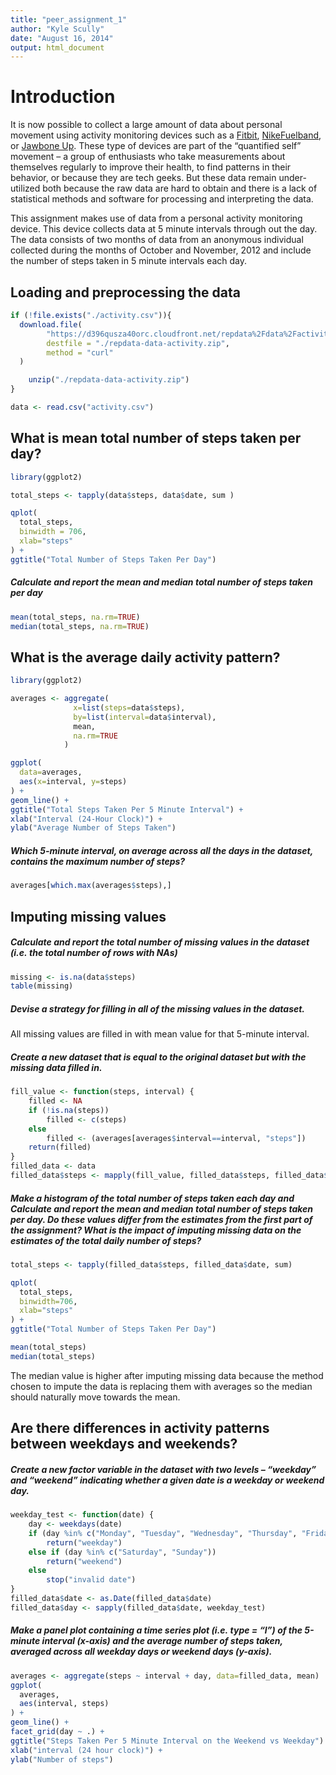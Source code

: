 ```yaml
---
title: "peer_assignment_1"
author: "Kyle Scully"
date: "August 16, 2014"
output: html_document
---
```


# Introduction

It is now possible to collect a large amount of data about personal
movement using activity monitoring devices such as a
[Fitbit](http://www.fitbit.com), [NikeFuelband](http://www.nike.com/us/en_us/c/nikeplus-fuelband),
or [Jawbone Up](https://jawbone.com/up). These type of devices are part of
the "quantified self" movement -- a group of enthusiasts who take
measurements about themselves regularly to improve their health, to
find patterns in their behavior, or because they are tech geeks. But
these data remain under-utilized both because the raw data are hard to
obtain and there is a lack of statistical methods and software for
processing and interpreting the data.

This assignment makes use of data from a personal activity monitoring
device. This device collects data at 5 minute intervals through out the
day. The data consists of two months of data from an anonymous
individual collected during the months of October and November, 2012
and include the number of steps taken in 5 minute intervals each day.

## Loading and preprocessing the data

```r
if (!file.exists("./activity.csv")){
  download.file(
		"https://d396qusza40orc.cloudfront.net/repdata%2Fdata%2Factivity.zip",
		destfile = "./repdata-data-activity.zip",
		method = "curl"
  )

	unzip("./repdata-data-activity.zip")
}

data <- read.csv("activity.csv")
```

## What is mean total number of steps taken per day?

```r
library(ggplot2)

total_steps <- tapply(data$steps, data$date, sum )

qplot(
  total_steps,
  binwidth = 706,
  xlab="steps"
) +
ggtitle("Total Number of Steps Taken Per Day")
```

##### Calculate and report the mean and median total number of steps taken per day

```r
mean(total_steps, na.rm=TRUE)
median(total_steps, na.rm=TRUE)
```


## What is the average daily activity pattern?

```r
library(ggplot2)

averages <- aggregate(
              x=list(steps=data$steps),
              by=list(interval=data$interval),
              mean,
              na.rm=TRUE
            )

ggplot(
  data=averages,
  aes(x=interval, y=steps)
) +
geom_line() +
ggtitle("Total Steps Taken Per 5 Minute Interval") +
xlab("Interval (24-Hour Clock)") +
ylab("Average Number of Steps Taken")
```

##### Which 5-minute interval, on average across all the days in the dataset, contains the maximum number of steps?

```r
averages[which.max(averages$steps),]
```

## Imputing missing values

##### Calculate and report the total number of missing values in the dataset (i.e. the total number of rows with NAs)

```r
missing <- is.na(data$steps)
table(missing)
```

##### Devise a strategy for filling in all of the missing values in the dataset.

All missing values are filled in with mean value for that 5-minute interval.

##### Create a new dataset that is equal to the original dataset but with the missing data filled in.

```r
fill_value <- function(steps, interval) {
    filled <- NA
    if (!is.na(steps))
        filled <- c(steps)
    else
        filled <- (averages[averages$interval==interval, "steps"])
    return(filled)
}
filled_data <- data
filled_data$steps <- mapply(fill_value, filled_data$steps, filled_data$interval)
```
##### Make a histogram of the total number of steps taken each day and Calculate and report the mean and median total number of steps taken per day. Do these values differ from the estimates from the first part of the assignment? What is the impact of imputing missing data on the estimates of the total daily number of steps?

```r
total_steps <- tapply(filled_data$steps, filled_data$date, sum)

qplot(
  total_steps,
  binwidth=706,
  xlab="steps"
) +
ggtitle("Total Number of Steps Taken Per Day")

mean(total_steps)
median(total_steps)
```

The median value is higher after imputing missing data because the method chosen to impute the data is replacing them with averages so the median should naturally move towards the mean.

## Are there differences in activity patterns between weekdays and weekends?

##### Create a new factor variable in the dataset with two levels – “weekday” and “weekend” indicating whether a given date is a weekday or weekend day.

```r
weekday_test <- function(date) {
    day <- weekdays(date)
    if (day %in% c("Monday", "Tuesday", "Wednesday", "Thursday", "Friday"))
        return("weekday")
    else if (day %in% c("Saturday", "Sunday"))
        return("weekend")
    else
        stop("invalid date")
}
filled_data$date <- as.Date(filled_data$date)
filled_data$day <- sapply(filled_data$date, weekday_test)
```

##### Make a panel plot containing a time series plot (i.e. type = "l") of the 5-minute interval (x-axis) and the average number of steps taken, averaged across all weekday days or weekend days (y-axis).

```r
averages <- aggregate(steps ~ interval + day, data=filled_data, mean)
ggplot(
  averages,
  aes(interval, steps)
) +
geom_line() +
facet_grid(day ~ .) +
ggtitle("Steps Taken Per 5 Minute Interval on the Weekend vs Weekday") +
xlab("interval (24 hour clock)") +
ylab("Number of steps")
```